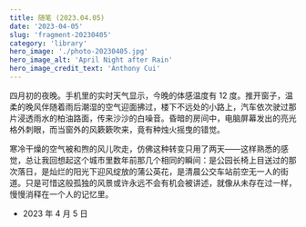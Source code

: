 ```yaml
---
title: 随笔 (2023.04.05)
date: '2023-04-05'
slug: 'fragment-20230405'
category: 'library'
hero_image: './photo-20230405.jpg'
hero_image_alt: 'April Night after Rain'
hero_image_credit_text: 'Anthony Cui'
---
```


四月初的夜晚。手机里的实时天气显示，今晚的体感温度有 12 度。推开窗子，温柔的晚风伴随着雨后潮湿的空气迎面拂过，楼下不远处的小路上，汽车依次驶过那片浸透雨水的柏油路面，传来沙沙的白噪音。昏暗的房间中，电脑屏幕发出的亮光格外刺眼，而当窗外的风簌簌吹来，竟有种烛火摇曳的错觉。

寒冷干燥的空气被和煦的风儿吹走，仿佛这种转变只用了两天——这样熟悉的感觉，总让我回想起这个城市里数年前那几个相同的瞬间：是公园长椅上目送过的那次落日，是灿烂的阳光下迎风绽放的蒲公英花，是清晨公交车站前空无一人的街道。只是可惜这般孤独的风景或许永远不会有机会被讲述，就像从未存在过一样，慢慢消释在一个人的记忆里。

- 2023 年 4 月 5 日